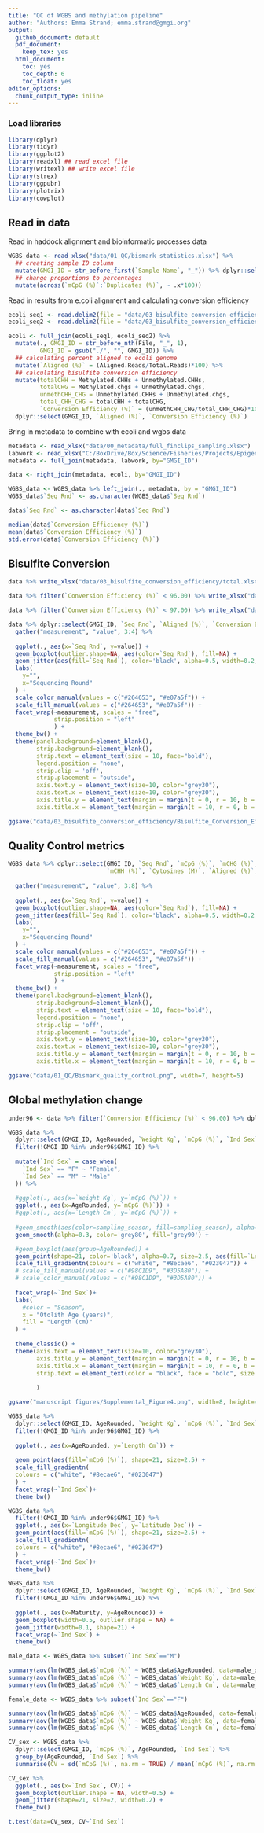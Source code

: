 ```yaml
---
title: "QC of WGBS and methylation pipeline"
author: "Authors: Emma Strand; emma.strand@gmgi.org"
output:
  github_document: default
  pdf_document:
    keep_tex: yes
  html_document:
    toc: yes
    toc_depth: 6
    toc_float: yes
editor_options: 
  chunk_output_type: inline
---
```



### Load libraries 

```r
library(dplyr)
library(tidyr)
library(ggplot2)
library(readxl) ## read excel file 
library(writexl) ## write excel file 
library(strex)
library(ggpubr)
library(plotrix)
library(cowplot)
```


## Read in data 

Read in haddock alignment and bioinformatic processes data

```r
WGBS_data <- read_xlsx("data/01_QC/bismark_statistics.xlsx") %>% 
  ## creating sample ID column 
  mutate(GMGI_ID = str_before_first(`Sample Name`, "_")) %>% dplyr::select(-`Sample Name`) %>%
  ## change proportions to percentages
  mutate(across(`mCpG (%)`:`Duplicates (%)`, ~ .x*100))
```

Read in results from e.coli alignment and calculating conversion efficiency 

```r
ecoli_seq1 <- read.delim2(file = "data/03_bisulfite_conversion_efficiency/ecoli_seqrun1_align.txt", header=T) 
ecoli_seq2 <- read.delim2(file = "data/03_bisulfite_conversion_efficiency/ecoli_seqrun2_align.txt", header=T) 

ecoli <- full_join(ecoli_seq1, ecoli_seq2) %>%
  mutate(., GMGI_ID = str_before_nth(File, "_", 1),
         GMGI_ID = gsub("./", "", GMGI_ID)) %>% 
  ## calculating percent aligned to ecoli genome
  mutate(`Aligned (%)` = (Aligned.Reads/Total.Reads)*100) %>%
  ## calculating bisulfite conversion efficiency
  mutate(totalCHH = Methylated.CHHs + Unmethylated.CHHs,
         totalCHG = Methylated.chgs + Unmethylated.chgs,
         unmethCHH_CHG = Unmethylated.CHHs + Unmethylated.chgs,
         total_CHH_CHG = totalCHH + totalCHG,
         `Conversion Efficiency (%)` = (unmethCHH_CHG/total_CHH_CHG)*100) %>%
  dplyr::select(GMGI_ID, `Aligned (%)`, `Conversion Efficiency (%)`)
```

Bring in metadata to combine with ecoli and wgbs data

```r
metadata <- read_xlsx("data/00_metadata/full_finclips_sampling.xlsx")
labwork <- read_xlsx("C:/BoxDrive/Box/Science/Fisheries/Projects/Epigenetic Aging/_Haddock/Labwork/Haddock_labwork.xlsx", sheet = "Sample List") %>% dplyr::select(GMGI_ID, `Seq Rnd`)
metadata <- full_join(metadata, labwork, by="GMGI_ID")

data <- right_join(metadata, ecoli, by="GMGI_ID") 

WGBS_data <- WGBS_data %>% left_join(., metadata, by = "GMGI_ID")
WGBS_data$`Seq Rnd` <- as.character(WGBS_data$`Seq Rnd`)

data$`Seq Rnd` <- as.character(data$`Seq Rnd`)
```


```r
median(data$`Conversion Efficiency (%)`)
mean(data$`Conversion Efficiency (%)`)
std.error(data$`Conversion Efficiency (%)`)
```


## Bisulfite Conversion 

```r
data %>% write_xlsx("data/03_bisulfite_conversion_efficiency/total.xlsx")

data %>% filter(`Conversion Efficiency (%)` < 96.00) %>% write_xlsx("data/03_bisulfite_conversion_efficiency/under96.xlsx")

data %>% filter(`Conversion Efficiency (%)` < 97.00) %>% write_xlsx("data/03_bisulfite_conversion_efficiency/under97.xlsx")
```


```r
data %>% dplyr::select(GMGI_ID, `Seq Rnd`, `Aligned (%)`, `Conversion Efficiency (%)`) %>%
  gather("measurement", "value", 3:4) %>%
  
  ggplot(., aes(x=`Seq Rnd`, y=value)) +
  geom_boxplot(outlier.shape=NA, aes(color=`Seq Rnd`), fill=NA) + 
  geom_jitter(aes(fill=`Seq Rnd`), color='black', alpha=0.5, width=0.2, shape=21) +
  labs(
    y="",
    x="Sequencing Round"
  ) +
  scale_color_manual(values = c("#264653", "#e07a5f")) +
  scale_fill_manual(values = c("#264653", "#e07a5f")) +
  facet_wrap(~measurement, scales = "free",
             strip.position = "left"
             ) +
  theme_bw() +
  theme(panel.background=element_blank(),
        strip.background=element_blank(),
        strip.text = element_text(size = 10, face="bold"),
        legend.position = "none",
        strip.clip = 'off',
        strip.placement = "outside",
        axis.text.y = element_text(size=10, color="grey30"),
        axis.text.x = element_text(size=10, color="grey30"),
        axis.title.y = element_text(margin = margin(t = 0, r = 10, b = 0, l = 0), size=11, face="bold"),
        axis.title.x = element_text(margin = margin(t = 10, r = 0, b = 0, l = 0), size=11, face="bold"))

ggsave("data/03_bisulfite_conversion_efficiency/Bisulfite_Conversion_Efficiency.png", width=6, height=4)
```

## Quality Control metrics

```r
WGBS_data %>% dplyr::select(GMGI_ID, `Seq Rnd`, `mCpG (%)`, `mCHG (%)`, 
                            `mCHH (%)`, `Cytosines (M)`, `Aligned (%)`, `Duplicates (%)`)  %>%
  
  gather("measurement", "value", 3:8) %>%
  
  ggplot(., aes(x=`Seq Rnd`, y=value)) +
  geom_boxplot(outlier.shape=NA, aes(color=`Seq Rnd`), fill=NA) + 
  geom_jitter(aes(fill=`Seq Rnd`), color='black', alpha=0.5, width=0.2, shape=21) +
  labs(
    y="",
    x="Sequencing Round"
  ) +
  scale_color_manual(values = c("#264653", "#e07a5f")) +
  scale_fill_manual(values = c("#264653", "#e07a5f")) +
  facet_wrap(~measurement, scales = "free",
             strip.position = "left"
             ) +
  theme_bw() +
  theme(panel.background=element_blank(),
        strip.background=element_blank(),
        strip.text = element_text(size = 10, face="bold"),
        legend.position = "none",
        strip.clip = 'off',
        strip.placement = "outside",
        axis.text.y = element_text(size=10, color="grey30"),
        axis.text.x = element_text(size=10, color="grey30"),
        axis.title.y = element_text(margin = margin(t = 0, r = 10, b = 0, l = 0), size=11, face="bold"),
        axis.title.x = element_text(margin = margin(t = 10, r = 0, b = 0, l = 0), size=11, face="bold"))

ggsave("data/01_QC/Bismark_quality_control.png", width=7, height=5)
```

## Global methylation change 

```r
under96 <- data %>% filter(`Conversion Efficiency (%)` < 96.00) %>% dplyr::select(GMGI_ID)

WGBS_data %>% 
  dplyr::select(GMGI_ID, AgeRounded, `Weight Kg`, `mCpG (%)`, `Ind Sex`, `Length Cm`, Maturity, sampling_season) %>%
  filter(!GMGI_ID %in% under96$GMGI_ID) %>%
  
  mutate(`Ind Sex` = case_when(
    `Ind Sex` == "F" ~ "Female",
    `Ind Sex` == "M" ~ "Male"
  )) %>%
  
  #ggplot(., aes(x=`Weight Kg`, y=`mCpG (%)`)) +
  ggplot(., aes(x=AgeRounded, y=`mCpG (%)`)) +
  #ggplot(., aes(x=`Length Cm`, y=`mCpG (%)`)) +
  
  #geom_smooth(aes(color=sampling_season, fill=sampling_season), alpha=0.1) + #color="grey70", fill="grey80"
  geom_smooth(alpha=0.3, color='grey80', fill='grey90') +

  #geom_boxplot(aes(group=AgeRounded)) +
  geom_point(shape=21, color='black', alpha=0.7, size=2.5, aes(fill=`Length Cm`)) + #"#588157"
  scale_fill_gradientn(colours = c("white", "#8ecae6", "#023047")) +
  # scale_fill_manual(values = c("#98C1D9", "#3D5A80")) + 
  # scale_color_manual(values = c("#98C1D9", "#3D5A80")) + 
  
  facet_wrap(~`Ind Sex`)+ 
  labs(
    #color = "Season",
    x = "Otolith Age (years)",
    fill = "Length (cm)"
  ) +
  
  theme_classic() +
  theme(axis.text = element_text(size=10, color="grey30"),
        axis.title.y = element_text(margin = margin(t = 0, r = 10, b = 0, l = 0), size=11, face="bold"),
        axis.title.x = element_text(margin = margin(t = 10, r = 0, b = 0, l = 0), size=11, face="bold"),
        strip.text = element_text(color = "black", face = "bold", size = 12)
        
        )

ggsave("manuscript figures/Supplemental_Figure4.png", width=8, height=4)
```

```r
WGBS_data %>% 
  dplyr::select(GMGI_ID, AgeRounded, `Weight Kg`, `mCpG (%)`, `Ind Sex`, `Length Cm`, Maturity, sampling_season) %>%
  filter(!GMGI_ID %in% under96$GMGI_ID) %>%
  
  ggplot(., aes(x=AgeRounded, y=`Length Cm`)) +
  
  geom_point(aes(fill=`mCpG (%)`), shape=21, size=2.5) +
  scale_fill_gradientn(
  colours = c("white", "#8ecae6", "#023047")
  ) +
  facet_wrap(~`Ind Sex`)+
  theme_bw()

WGBS_data %>% 
  filter(!GMGI_ID %in% under96$GMGI_ID) %>%
  ggplot(., aes(x=`Longitude Dec`, y=`Latitude Dec`)) +
  geom_point(aes(fill=`mCpG (%)`), shape=21, size=2.5) +
  scale_fill_gradientn(
  colours = c("white", "#8ecae6", "#023047")
  ) +
  facet_wrap(~`Ind Sex`)+
  theme_bw()
```

```r
WGBS_data %>% 
  dplyr::select(GMGI_ID, AgeRounded, `Weight Kg`, `mCpG (%)`, `Ind Sex`, `Length Cm`, Maturity, sampling_season) %>%
  filter(!GMGI_ID %in% under96$GMGI_ID) %>%
  
  ggplot(., aes(x=Maturity, y=AgeRounded)) +
  geom_boxplot(width=0.5, outlier.shape = NA) +
  geom_jitter(width=0.1, shape=21) +
  facet_wrap(~`Ind Sex`) +
  theme_bw()
```



```r
male_data <- WGBS_data %>% subset(`Ind Sex`=="M")

summary(aov(lm(WGBS_data$`mCpG (%)` ~ WGBS_data$AgeRounded, data=male_data)))
summary(aov(lm(WGBS_data$`mCpG (%)` ~ WGBS_data$`Weight Kg`, data=male_data)))
summary(aov(lm(WGBS_data$`mCpG (%)` ~ WGBS_data$`Length Cm`, data=male_data)))

female_data <- WGBS_data %>% subset(`Ind Sex`=="F")

summary(aov(lm(WGBS_data$`mCpG (%)` ~ WGBS_data$AgeRounded, data=female_data)))
summary(aov(lm(WGBS_data$`mCpG (%)` ~ WGBS_data$`Weight Kg`, data=female_data)))
summary(aov(lm(WGBS_data$`mCpG (%)` ~ WGBS_data$`Length Cm`, data=female_data)))

```


```r
CV_sex <- WGBS_data %>%
  dplyr::select(GMGI_ID, `mCpG (%)`, AgeRounded, `Ind Sex`) %>%
  group_by(AgeRounded, `Ind Sex`) %>%
  summarise(CV = sd(`mCpG (%)`, na.rm = TRUE) / mean(`mCpG (%)`, na.rm = TRUE) * 100) 

CV_sex %>%
  ggplot(., aes(x=`Ind Sex`, CV)) +
  geom_boxplot(outlier.shape = NA, width=0.5) +
  geom_jitter(shape=21, size=2, width=0.2) +
  theme_bw()

t.test(data=CV_sex, CV~`Ind Sex`)
```














